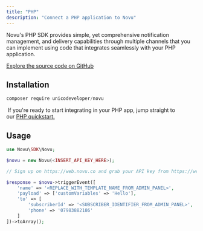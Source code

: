 ```yaml
---
title: "PHP"
description: "Connect a PHP application to Novu"
---
```


Novu's PHP SDK provides simple, yet comprehensive notification management, and delivery capabilities through multiple channels that you can implement using code that integrates seamlessly with your PHP application.

[Explore the source code on GitHub](https://github.com/novuhq/novu-php)

## Installation

```js
composer require unicodeveloper/novu
```

<Tip> If you're ready to start integrating in your PHP app, jump straight to our [PHP quickstart.](/quickstarts/php)</Tip>

## Usage 

```php
use Novu\SDK\Novu;

$novu = new Novu(<INSERT_API_KEY_HERE>);

// Sign up on https://web.novu.co and grab your API key from https://web.novu.co/settings

$response = $novu->triggerEvent([
    'name' => '<REPLACE_WITH_TEMPLATE_NAME_FROM_ADMIN_PANEL>',
    'payload' => ['customVariables' => 'Hello'],
    'to' => [
        'subscriberId' => '<SUBSCRIBER_IDENTIFIER_FROM_ADMIN_PANEL>',
        'phone' => '07983882186'
    ]
])->toArray();
```